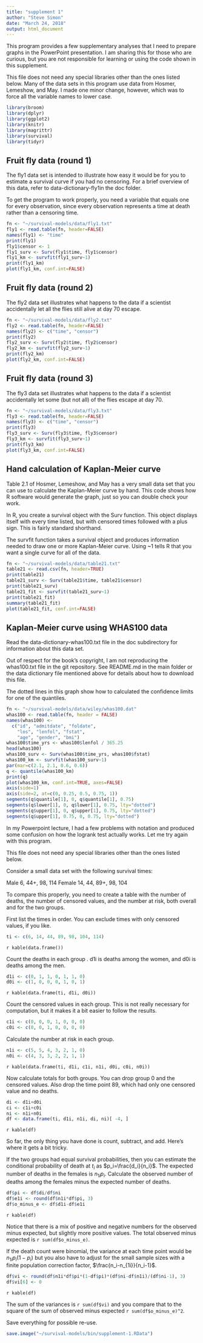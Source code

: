 ```yaml
---
title: "supplement 1"
author: "Steve Simon"
date: "March 24, 2018"
output: html_document
---
```


This program provides a few supplementary analyses that I need to prepare graphs in the PowerPoint presentation. I am sharing this for those who are curious, but you are not responsible for learning or using the code shown in this supplement.

This file does not need any special libraries other than the ones listed below. Many of the data sets in this program use data from Hosmer, Lemeshow, and May. I made one minor change, however, which was to force all the variable names to lower case.

```r
library(broom)
library(dplyr)
library(ggplot2)
library(knitr)
library(magrittr)
library(survival)
library(tidyr)
```

## Fruit fly data (round 1)

The fly1 data set is intended to illustrate how easy it would be for you to estimate a survival curve if you had no censoring. For a brief overview of this data, refer to data-dictionary-fly1in the doc folder.

To get the program to work properly, you need a variable that equals one for every observation, since every observation represents a time at death rather than a censoring time.

```r
fn <- "~/survival-models/data/fly1.txt"
fly1 <- read.table(fn, header=FALSE)
names(fly1) <- "time"
print(fly1)
fly1$censor <- 1
fly1_surv <- Surv(fly1$time, fly1$censor)
fly1_km <- survfit(fly1_surv~1)
print(fly1_km)
plot(fly1_km, conf.int=FALSE)
```

## Fruit fly data (round 2)

The fly2 data set illustrates what happens to the data if a scientist accidentally let all the flies still alive at day 70 escape.

```r
fn <- "~/survival-models/data/fly2.txt"
fly2 <- read.table(fn, header=FALSE)
names(fly2) <- c("time", "censor")
print(fly2)
fly2_surv <- Surv(fly2$time, fly2$censor)
fly2_km <- survfit(fly2_surv~1)
print(fly2_km)
plot(fly2_km, conf.int=FALSE)
```

## Fruit fly data (round 3)

The fly3 data set illustrates what happens to the data if a scientist accidentally let some (but not all) of the flies escape at day 70.

```r
fn <- "~/survival-models/data/fly3.txt"
fly3 <- read.table(fn, header=FALSE)
names(fly3) <- c("time", "censor")
print(fly3)
fly3_surv <- Surv(fly3$time, fly3$censor)
fly3_km <- survfit(fly3_surv~1)
print(fly3_km)
plot(fly3_km, conf.int=FALSE)
```

## Hand calculation of Kaplan-Meier curve

Table 2.1 of Hosmer, Lemeshow, and May has a very small data set that you can use to calculate the Kaplan-Meier curve by hand. This code shows how R software would generate the graph, just so you can double check your work.

In R, you create a survival object with the Surv function. This object displays itself with every time listed, but with censored times followed with a plus sign. This is fairly standard shorthand.

The survfit function takes a survival object and produces information needed to draw one or more Kaplan-Meier curve. Using ~1 tells R that you want a single curve for all of the data.

```r
fn <- "~/survival-models/data/table21.txt"
table21 <- read.csv(fn, header=TRUE)
print(table21)
table21_surv <- Surv(table21$time, table21$censor)
print(table21_surv)
table21_fit <- survfit(table21_surv~1)
print(table21_fit)
summary(table21_fit)
plot(table21_fit, conf.int=FALSE)
```

## Kaplan-Meier curve using WHAS100 data

Read the data-dictionary-whas100.txt file in the doc subdirectory for information about this data set.

Out of respect for the book's copyright, I am not reproducing the whas100.txt file in the git repository. See README.md in the main folder or the data dictionary file mentioned above for details about how to download this file.

The dotted lines in this graph show how to calculated the confidence limits for one of the quantiles.

```r
fn <- "~/survival-models/data/wiley/whas100.dat" 
whas100 <- read.table(fn, header = FALSE) 
names(whas100) <- 
  c("id", "admitdate", "foldate",
    "los", "lenfol", "fstat",
    "age", "gender", "bmi")
whas100$time_yrs <- whas100$lenfol / 365.25
head(whas100)
whas100_surv <- Surv(whas100$time_yrs, whas100$fstat)
whas100_km <- survfit(whas100_surv~1)
par(mar=c(2.1, 2.1, 0.6, 0.6))
q <- quantile(whas100_km)
print(q)
plot(whas100_km, conf.int=TRUE, axes=FALSE)
axis(side=1)
axis(side=2, at=c(0, 0.25, 0.5, 0.75, 1))
segments(q$quantile[1], 0, q$quantile[1], 0.75)
segments(q$lower[1], 0, q$lower[1], 0.75, lty="dotted")
segments(q$upper[1], 0, q$upper[1], 0.75, lty="dotted")
segments(q$upper[1], 0.75, 0, 0.75, lty="dotted")
```

In my Powerpoint lecture, I had a few problems with notation and produced some confusion on how the logrank test actually works. Let me try again with this program. 

This file does not need any special libraries other than the ones listed below.

Consider a small data set with the following survival times:

Male 6, 44+, 98, 114
Female 14, 44, 89+, 98, 104

To compare this properly, you need to create a table with the number of deaths, the number of censored values, and the number at risk, both overall and for the two groups.

First list the times in order. You can exclude times with only censored values, if you like.

```r
ti <- c(6, 14, 44, 89, 98, 104, 114)
```

`r kable(data.frame())`

Count the deaths in each group . d1i is deaths among the women, and d0i is deaths among the men.

```r
d1i <- c(0, 1, 1, 0, 1, 1, 0)
d0i <- c(1, 0, 0, 0, 1, 0, 1)
```

`r kable(data.frame(ti, d1i, d0i))`

Count the censored values in each group. This is not really necessary for computation, but it makes it a bit easier to follow the results.

```r
c1i <- c(0, 0, 0, 1, 0, 0, 0)
c0i <- c(0, 0, 1, 0, 0, 0, 0)
```


Calculate the number at risk in each group.

```r
n1i <- c(5, 5, 4, 3, 2, 1, 0)
n0i <- c(4, 3, 3, 2, 2, 1, 1)
```

`r kable(data.frame(ti, d1i, c1i, n1i, d0i, c0i, n0i))`

Now calculate totals for both groups. You can drop group 0 and the censored values. Also drop the time point 89, which had only one censored value and no deaths.

```r
di <- d1i+d0i
ci <- c1i+c0i
ni <- n1i+n0i
df <- data.frame(ti, d1i, n1i, di, ni)[ -4, ]

```

`r kable(df)`

So far, the only thing you have done is count, subtract, and add. Here's where it gets a bit tricky.

If the two groups had equal survival probabilities, then you can estimate the conditional probability of death at $t_i$ as $p_i=\frac{d_i}{n_i}$. The expected number of deaths in the females is $n_{1i} p_i$. Calculate the observed number of deaths among the females minus the expected number of deaths.

```r
df$pi <- df$di/df$ni
df$e1i <- round(df$n1i*df$pi, 3)
df$o_minus_e <- df$d1i-df$e1i
```

`r kable(df)`

Notice that there is a mix of positive and negative numbers for the observed minus expected, but slightly more positive values. The total observed minus expected is `r sum(df$o_minus_e)`.

If the death count were binomial, the variance at each time point would be $n_{1i} p_i (1-p_i)$ but you also have to adjust for the small sample sizes with a finite population correction factor, $\frac{n_i-n_{1i}}{n_i-1}$. 

```r
df$vi <- round(df$n1i*df$pi*(1-df$pi)*(df$ni-df$n1i)/(df$ni-1), 3)
df$vi[6] <- 0
```

`r kable(df)`

The sum of the variances is `r sum(df$vi)` and you compare that to the square of the sum of observed minus expected `r sum(df$o_minus_e)^2`.

Save everything for possible re-use.

```r
save.image("~/survival-models/bin/supplement-1.RData")
```